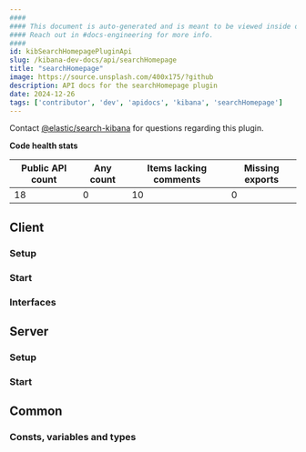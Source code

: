 ```yaml
---
####
#### This document is auto-generated and is meant to be viewed inside our experimental, new docs system.
#### Reach out in #docs-engineering for more info.
####
id: kibSearchHomepagePluginApi
slug: /kibana-dev-docs/api/searchHomepage
title: "searchHomepage"
image: https://source.unsplash.com/400x175/?github
description: API docs for the searchHomepage plugin
date: 2024-12-26
tags: ['contributor', 'dev', 'apidocs', 'kibana', 'searchHomepage']
---
```




Contact [@elastic/search-kibana](https://github.com/orgs/elastic/teams/search-kibana) for questions regarding this plugin.

**Code health stats**

| Public API count  | Any count | Items lacking comments | Missing exports |
|-------------------|-----------|------------------------|-----------------|
| 18 | 0 | 10 | 0 |

## Client

### Setup
<DocDefinitionList data={[searchHomepageObj.client.setup]}/>

### Start
<DocDefinitionList data={[searchHomepageObj.client.start]}/>

### Interfaces
<DocDefinitionList data={searchHomepageObj.client.interfaces}/>

## Server

### Setup
<DocDefinitionList data={[searchHomepageObj.server.setup]}/>

### Start
<DocDefinitionList data={[searchHomepageObj.server.start]}/>

## Common

### Consts, variables and types
<DocDefinitionList data={searchHomepageObj.common.misc}/>

